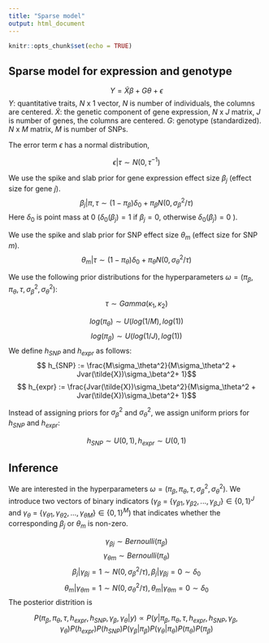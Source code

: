 ```yaml
---
title: "Sparse model"
output: html_document
---
```


```r
knitr::opts_chunk$set(echo = TRUE)
```

## Sparse model for expression and genotype
 $$Y = \tilde{X}\beta + G\theta + \epsilon$$
$Y$: quantitative traits, $N$ x 1 vector, $N$ is number of individuals, the columns are centered.
$\tilde{X}$: the genetic component of gene expression, $N$ x $J$ matrix, $J$ is number of genes, the columns are centered.
$G$: genotype (standardized). $N$ x $M$ matrix, $M$ is number of SNPs.  

The error term $\epsilon$ has a normal distribution,

$$\epsilon|\tau \sim N(0, \tau^{-1})$$

We use the spike and slab prior for gene expression effect size $\beta_j$ (effect size for gene $j$).
$$\beta_j|\pi,\tau \sim (1- \pi_\beta)\delta_0 + \pi_\beta N(0, \sigma_\beta^2/\tau)$$
Here $\delta_0$ is point mass at 0 ($\delta_0(\beta_j)=1$ if $\beta_j=0$, otherwise $\delta_0(\beta_j)=0$ ). 

We use the spike and slab prior for SNP effect size $\theta_m$ (effect size for SNP $m$).
$$ \theta_m | \tau \sim (1- \pi_\theta)\delta_0 + \pi_\theta N(0, \sigma_\theta^2/\tau)$$

We use the following prior distributions for the hyperparameters $\omega = (\pi_\beta,\pi_\theta, \tau, \sigma_\beta^2,\sigma_\theta^2)$: 
$$\tau \sim Gamma(\kappa_1, \kappa_2)$$

$$log(\pi_\theta) \sim U(log(1/M), log(1))$$
$$log(\pi_\beta) \sim U(log(1/J), log(1))$$
We define $h_{SNP}$ and $h_{expr}$ as follows: 
$$
h_{SNP} := \frac{M\sigma_\theta^2}{M\sigma_\theta^2 + Jvar(\tilde{X})\sigma_\beta^2+ 1}$$
$$
h_{expr} := \frac{Jvar(\tilde{X})\sigma_\beta^2}{M\sigma_\theta^2 + Jvar(\tilde{X})\sigma_\beta^2+ 1}$$

Instead of assigning priors for $\sigma_\beta^2$ and $\sigma_\theta^2$, we assign uniform priors for $h_{SNP}$ and $h_{expr}$: 

$$ h_{SNP} \sim U(0,1), h_{expr} \sim U(0,1) $$

## Inference
We are interested in the hyperparameters $\omega = (\pi_\beta, \pi_\theta, \tau, \sigma_\beta^2,\sigma_\theta^2)$. We introduce two vectors of binary indicators ($\gamma_\beta$ = $\{\gamma_{\beta1}, \gamma_{\beta2}, ..., \gamma_{\beta J}\} \in \{0,1\}^J$ and $\gamma_\theta$ = $\{\gamma_{\theta1}, \gamma_{\theta2}, ..., \gamma_{\theta M}\} \in \{0,1\}^M$) that indicates whether the corresponding $\beta_j$ or $\theta_m$ is non-zero. 

$$\gamma_{\beta j} \sim Bernoulli(\pi_\beta)$$
$$\gamma_{\theta m} \sim Bernoulli(\pi_\theta)$$
$$ \beta_j|\gamma_{\beta j}=1 \sim  N(0, \sigma_\beta^2/\tau), \beta_j|\gamma_{\beta j}=0 \sim  \delta_0$$
$$ \theta_m|\gamma_{\theta m}=1 \sim  N(0, \sigma_\theta^2/\tau), \theta_m|\gamma_{\theta m}=0 \sim  \delta_0$$
The posterior distrition is 

$$P(\pi_\beta, \pi_\theta, \tau, h_{expr}, h_{SNP}, \gamma_\beta, \gamma_\theta|y) \propto P(y|\pi_\beta, \pi_\theta, \tau, h_{expr}, h_{SNP}, \gamma_\beta, \gamma_\theta) P(h_{expr})P(h_{SNP})P(\gamma_\beta|\pi_\beta)P( \gamma_\theta|\pi_\theta)P(\pi_\theta)P(\pi_\beta)$$
